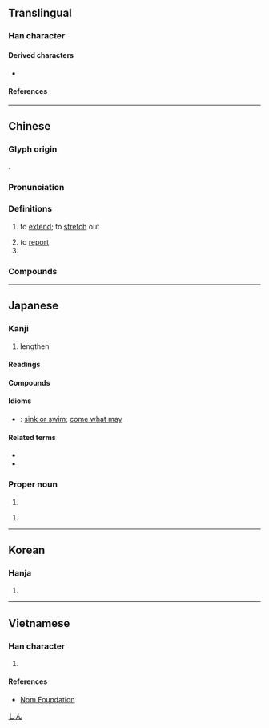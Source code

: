 {{character info/new}}
==Translingual==

===Han character===
{{Han char|rn=9|rad=人|as=05|sn=7|four=25206|canj=OLWL|ids=⿰亻申}}

====Derived characters====
* {{l|mul|[[𭈁]], [[𥆓]], [[𦕽]], [[𨁬]], [[敒]], [[𫣰]]}}

====References====
{{Han ref|kx=0097.060|dkj=00481|dj=0205.120|hdz=10133.020|uh=4F38}}

----

==Chinese==
{{zh-forms}}

===Glyph origin===
{{Han etym}}
{{Han compound|alt1=亻|人|申|ls=psc|c1=s|c2=p|t1=man}}.

===Pronunciation===
{{zh-pron
|m=shēn
|c=san1
|h=pfs=chhûn/sṳ̂n
|h_note=chhûn - vernacular; sṳ̂n - literary
|mn=chhun/qz,xm:chhng/sin
|mn_note=chhun/chhng - vernacular; sin - literary
|mn-t=cung1/sing1
|mn-t_note=cung1 - vernacular; sing1 - literary
|mc=y
|oc=y
|ma=
|cat=v,pn
}}

===Definitions===
{{zh-hanzi}}

# to [[extend]]; to [[stretch]] out
#: {{zh-x|伸長 兩 隻 手|to extend two hands}}
# to [[report]]
# {{surname|lang=zh}}

===Compounds===
{{zh-der|伸鉤索鐵|伸舌頭|伸張|伸出|伸志|伸出援手|伸懶腰|伸頭探腦|伸頭縮頸|伸腰|伸手牌|伸剖|伸張正義|小屈大伸|延伸|伸縮縫|伸縮尺|伸縮|伸手|屈伸|屈一伸萬|平伸|仰首伸眉|伸眉|伸開|伸腿瞪眼|伸展|伸直|伸冤|伸長|伸腿|伸眉吐氣|以屈求伸|欠伸|握鉤伸鐵|眉頭不伸|有屈無伸|詘寸伸尺|能屈能伸|顰伸|蠖屈求伸|轉伸}}

{{zh-cat|Elementary}}

----

==Japanese==

===Kanji===
{{ja-kanji|grade=c|rs=人05}}

# lengthen

====Readings====
{{ja-readings
|on=しん
|kun=の-びる, の-べる, の-ばす
}}

====Compounds====
{{der5|lang=ja|{{ja-l|伸筋}}
|{{ja-l|伸縮}}
|{{ja-l|伸張}}
|{{ja-l|伸長}}, {{ja-l|伸暢}}
|{{ja-l|伸展}}
|{{ja-l|伸度}}
}}

====Idioms====
* {{ja-r|伸るか反るか|のる か そる か}}: [[sink or swim]]; [[come what may]]

====Related terms====
* {{l|ja|伸す}}
* {{l|ja|伸べ広げる}}

===Proper noun===
{{ja-pos|proper|しん}}

# {{given name|male|lang=ja}}

{{ja-pos|proper|のぶる}}

# {{given name|male|lang=ja}}

[[Category:Japanese male given names|しん]]

----

==Korean==

===Hanja===
{{ko-hanja|hangeul=신|rv=sin|mr=sin}}

# {{defn|lang=ko|sort=人05}}

----

==Vietnamese==

===Han character===
{{vi-hantu|[[thân]]|rs=人05}}

# {{defn|lang=vi|sort=人05}}

====References====
* [http://nomfoundation.org/common/nom_details.php?codepoint=4f38 Nom Foundation]
